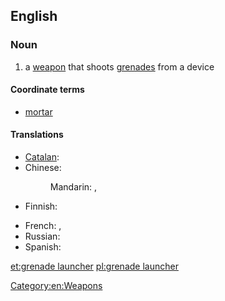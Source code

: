 ==English==
{{wikipedia}}

===Noun===
{{en-noun|head=[[grenade]] [[launcher]]}}

# a [[weapon]] that shoots [[grenades]] from a device

====Coordinate terms====
* [[mortar]]

====Translations====
{{trans-top|weapon that shoots grenades}}
* [[Catalan]]: {{t|ca|llançagranades|m}}
* Chinese:
*: Mandarin: {{t|zh|榴彈發射器|sc=Hani}}, {{t|zh|榴弹发射器|tr=liúdàn fāshèqì|sc=Hani}}
* Finnish: {{t|fi|kranaattiampumalaite}}
{{trans-mid}}
* French: {{t|fr|lance-grenade|m}}, {{t|fr|lance-grenades|m}}
* Russian: {{t-|ru|гранатомёт|m|tr=granatomjót}}
* Spanish: {{t|es|lanzagranadas|m}}
{{trans-bottom}}

[[Category:en:Weapons]]

[[et:grenade launcher]]
[[pl:grenade launcher]]